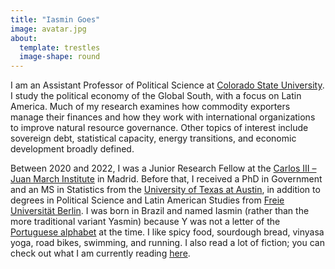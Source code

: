 ```yaml
---
title: "Iasmin Goes"
image: avatar.jpg
about:
  template: trestles
  image-shape: round
---
```


I am an Assistant Professor of Political Science at [Colorado State University](https://polisci.colostate.edu/). I study the political economy of the Global South, with a focus on Latin America. Much of my research examines how commodity exporters manage their finances and how they work with international organizations to improve natural resource governance. Other topics of interest include sovereign debt, statistical capacity, energy transitions, and economic development broadly defined.

Between 2020 and 2022, I was a Junior Research Fellow at the [Carlos III -- Juan March Institute](https://ic3jm.es/en) in Madrid. Before that, I received a PhD in Government and an MS in Statistics from the [University of Texas at Austin](https://www.utexas.edu), in addition to degrees in Political Science and Latin American Studies from [Freie Universität Berlin](https://www.fu-berlin.de/en/index.html). I was born in Brazil and named Iasmin (rather than the more traditional variant Yasmin) because Y was not a letter of the [Portuguese alphabet](https://en.wikipedia.org/wiki/Portuguese_orthography) at the time. I like spicy food, sourdough bread, vinyasa yoga, road bikes, swimming, and running. I also read a lot of fiction; you can check out what I am currently reading [here](https://www.goodreads.com/iasmingoes).

